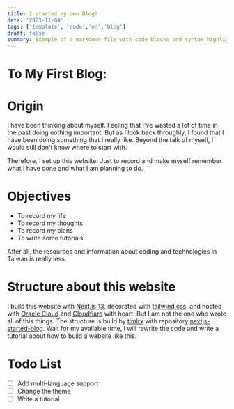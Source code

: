 ```yaml
---
title: I started my own Blog!
date: '2023-11-04'
tags: ['template', 'code','en','blog']
draft: false
summary: Example of a markdown file with code blocks and syntax highlighting
---
```


# To My First Blog:

# Origin

I have been thinking about myself. Feeling that I've wasted a lot of time in the past doing nothing important.
But as I look back throughly, I found that I have been doing something that I really like.
Beyond the talk of myself, I would still don't know where to start with.

Therefore, I set up this website. Just to record and make myself remember what I have done and what I am planning to do.

# Objectives

- To record my life
- To record my thoughts
- To record my plans
- To write some tutorials

After all, the resources and information about coding and technologies in Taiwan is really less.

# Structure about this website

I build this website with [Next.js 13](https://nextjs.org/blog/next-13), decorated with [tailwind.css](https://tailwindcss.com), and hosted with [Oracle Cloud](https://cloud.oracle.com) and [Cloudflare](https://cloudflare.com) with heart.
But I am not the one who wrote all of this things. The structure is build by [timlrx](https://github.com/timlrx) with repository [nextjs-started-blog](https://github.com/timlrx/tailwind-nextjs-starter-blog).
Wait for my avaliable time, I will rewrite the code and write a tutorial about how to build a website like this.

# Todo List

- [ ] Add multi-language support
- [ ] Change the theme
- [ ] Write a tutorial